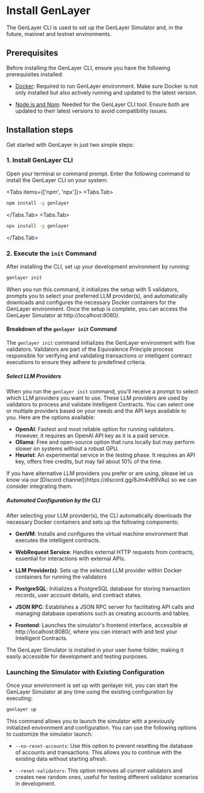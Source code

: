 # Install GenLayer

The GenLayer CLI is used to set up the GenLayer Simulator and, in the future, mainnet and testnet environments.

## Prerequisites
Before installing the GenLayer CLI, ensure you have the following prerequisites installed:

- [Docker](https://docs.docker.com/engine/install/): Required to run GenLayer environment. Make sure Docker is not only installed but also actively running and updated to the latest version.

- [Node.js and Npm](https://docs.npmjs.com/downloading-and-installing-node-js-and-npm/): Needed for the GenLayer CLI tool. Ensure both are updated to their latest versions to avoid compatibility issues.

## Installation steps
Get started with GenLayer in just two simple steps:

### 1. Install GenLayer CLI
Open your terminal or command prompt. Enter the following command to install the GenLayer CLI on your system:


<Tabs items={['npm', 'npx']}>
 <Tabs.Tab>
```bash copy
npm install -g genlayer
```
</Tabs.Tab>
 <Tabs.Tab>
```bash copy
npx install -g genlayer
```
</Tabs.Tab>
</Tabs>

### 2. Execute the `init` Command
After installing the CLI, set up your development environment by running:

```bash copy
genlayer init
```
When you run this command, it initializes the setup with 5 validators, prompts you to select your preferred LLM provider(s), and automatically downloads and configures the necessary Docker containers for the GenLayer environment. Once the setup is complete, you can access the GenLayer Simulator at http://localhost:8080/.

#### Breakdown of the `genlayer init` Command
The `genlayer init` command initializes the GenLayer environment with five validators. Validators are part of the Equivalence Principle process responsible for verifying and validating transactions or intelligent contract executions to ensure they adhere to predefined criteria.

##### Select LLM Providers
When you run the `genlayer init` command, you'll receive a prompt to select which LLM providers you want to use. These LLM providers are used by validators to process and validate Intelligent Contracts. You can select one or multiple providers based on your needs and the API keys available to you. Here are the options available:

- **OpenAI**: Fastest and most reliable option for running validators. However, it requires an OpenAI API key as it is a paid service.
- **Ollama**: Free and open-source option that runs locally but may perform slower on systems without a robust GPU.
- **Heurist**: An experimental service in the testing phase. It requires an API key, offers free credits, but may fail about 10% of the time.

<Callout>
  If you have alternative LLM providers you prefer or are using, please let us know via our [Discord channel](https://discord.gg/8Jm4v89VAu) so we can consider integrating them.
</Callout>

##### Automated Configuration by the CLI
After selecting your LLM provider(s), the CLI automatically downloads the necessary Docker containers and sets up the following components:

- **GenVM**: Installs and configures the virtual machine environment that executes the intelligent contracts.

- **WebRequest Service**: Handles external HTTP requests from contracts, essential for interactions with external APIs.

- **LLM Provider(s)**: Sets up the selected LLM provider within Docker containers for running the validators

- **PostgreSQL**: Initializes a PostgreSQL database for storing transaction records, user account details, and contract states.

- **JSON RPC**: Establishes a JSON RPC server for facilitating API calls and managing database operations such as creating accounts and tables.

- **Frontend**: Launches the simulator's frontend interface, accessible at http://localhost:8080/, where you can interact with and test your Intelligent Contracts.


<Callout>
  The GenLayer Simulator is installed in your user home folder, making it easily accessible for development and testing purposes.
</Callout>

### Launching the Simulator with Existing Configuration

Once your environment is set up with genlayer init, you can start the GenLayer Simulator at any time using the existing configuration by executing:

```bash
genlayer up
```
This command allows you to launch the simulator with a previously initialized environment and configuration. You can use the following options to customize the simulator launch:
- `--no-reset-accounts`: Use this option to prevent resetting the database of accounts and transactions. This allows you to continue with the existing data without starting afresh. 

- `--reset-validators`: This option removes all current validators and creates new random ones, useful for testing different validator scenarios in development.
